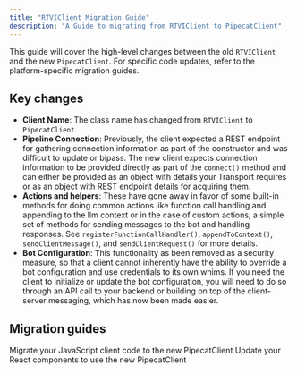 ```yaml
---
title: "RTVIClient Migration Guide"
description: "A Guide to migrating from RTVIClient to PipecatClient"
---
```


This guide will cover the high-level changes between the old `RTVIClient` and the new `PipecatClient`. For specific code updates, refer to the platform-specific migration guides.

## Key changes

- **Client Name**: The class name has changed from `RTVIClient` to `PipecatClient`.
- **Pipeline Connection**: Previously, the client expected a REST endpoint for gathering connection information as part of the constructor and was difficult to update or bipass. The new client expects connection information to be provided directly as part of the `connect()` method and can either be provided as an object with details your Transport requires or as an object with REST endpoint details for acquiring them.
- **Actions and helpers**: These have gone away in favor of some built-in methods for doing common actions like function call handling and appending to the llm context or in the case of custom actions, a simple set of methods for sending messages to the bot and handling responses. See `registerFunctionCallHandler()`, `appendToContext()`, `sendClientMessage()`, and `sendClientRequest()` for more details.
- **Bot Configuration**: This functionality as been removed as a security measure, so that a client cannot inherently have the ability to override a bot configuration and use credentials to its own whims. If you need the client to initialize or update the bot configuration, you will need to do so through an API call to your backend or building on top of the client-server messaging, which has now been made easier.

## Migration guides

<CardGroup cols={2}>
  <Card
    title="JavaScript"
    icon="code"
    href="/client/js/migration-guide"
  >
    Migrate your JavaScript client code to the new PipecatClient
  </Card>
  <Card
    title="React"
    icon="react"
    href="/client/react/migration-guide"
  >
    Update your React components to use the new PipecatClient
  </Card>
</CardGroup>